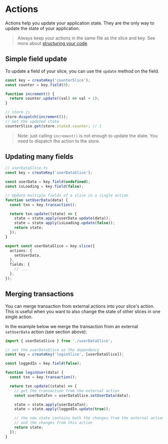 # Actions

Actions help you update your application state. They are the only way to update the state of your application.

> Always keep your actions in the same file as the slice and key. See more about [structuring your code](./structuring-your-code).

## Simple field update

To update a field of your slice, you can use the `update` method on the field.

```ts
const key = createKey('counterSlice');
const counter = key.field(0);

function increment() {
  return counter.update((val) => val + 1);
}

// store.js
store.dispatch(increment());
// Get the updated state
counterSlice.get(store.state).counter; // 1
```

> Note: just calling `increment()` is not enough to update the state. You need to dispatch the action to the store.

## Updating many fields

```ts
// userDataSlice.ts
const key = createKey('userDataSlice');

const userData = key.field(undefined);
const isLoading = key.field(false);

// Update multiple fields of a slice in a single action
function setUserData(data) {
  const txn = key.transaction();

  return txn.update((state) => {
    state = state.apply(userData.update(data));
    state = state.apply(isLoading.update(false));
    return state;
  });
}

export const userDataSlice = key.slice({
  actions: {
    setUserData,
  },
  fields: {
    // ...
  },
});
```

## Merging transactions

You can merge transaction from external actions into your slice's action. This is useful when you want to also change the state of other slices in one single action.

In the example below we merge the transaction from an external `setUserData` action (see section above):

```ts
import { userDataSlice } from './userDataSlice';

// set the userDataSlice as the dependency
const key = createKey('loginSlice', [userDataSlice]);

const loggedIn = key.field(false);

function loginUser(data) {
  const txn = key.transaction();

  return txn.update((state) => {
    // get the transaction from the external action
    const userDataTxn = userDataSlice.setUserData(data);

    state = state.apply(userDataTxn);
    state = state.apply(loggedIn.update(true));

    // the new state contains both the changes from the external action
    // and the changes from this action
    return state;
  });
}
```
